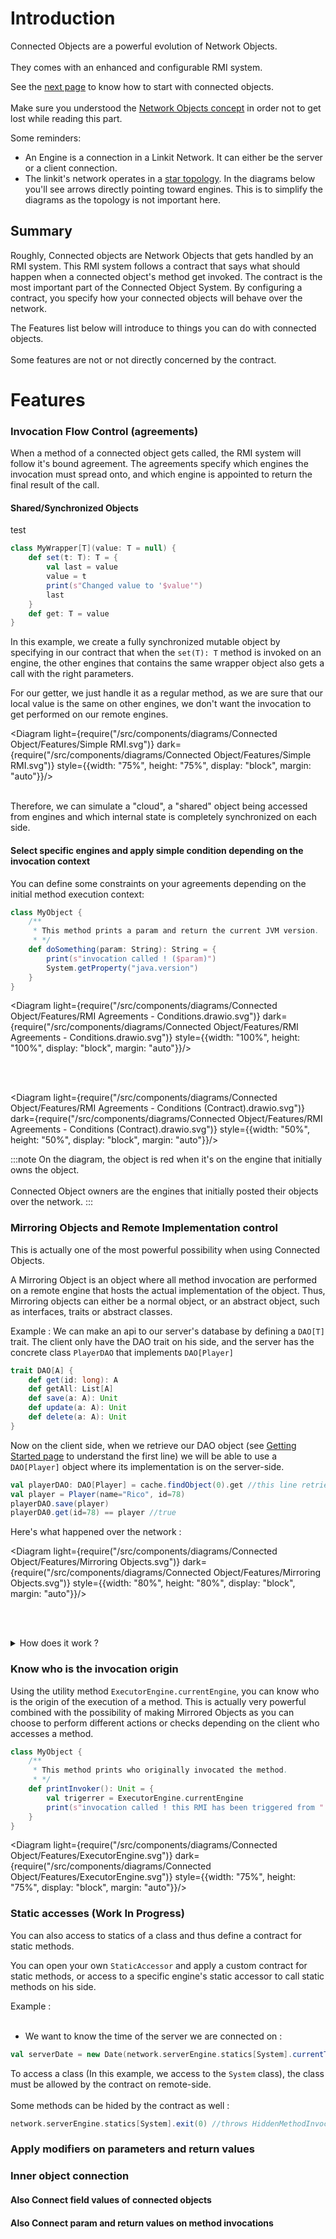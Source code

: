
# Introduction


Connected Objects are a powerful evolution of Network Objects.<br></br>
They comes with an enhanced and configurable RMI system.

See the <a href={pages.gnom.caches.connected_objects.getting_started}>next page</a> to know how to start with connected objects.<br></br>
Make sure you understood the <a href={pages.gnom.naming.index}>Network Objects concept</a> in order not to get lost while reading this part.

Some reminders:
- An Engine is a connection in a Linkit Network. It can either be the server or a client connection.
- The linkit's network operates in a <a href="https://learnlearn.uk/alevelcs/wp-content/uploads/sites/20/2020/02/star-topology.png">star topology</a>.
In the diagrams below you'll see arrows directly pointing toward engines.
This is to simplify the diagrams as the topology is not important here.

## Summary

Roughly, Connected objects are Network Objects that gets handled by an <orange>RMI system</orange>.
This RMI system follows a <orange>contract</orange> that says what should happen when a connected object's method get invoked.
The <orange>contract</orange> is the <orange>most important</orange> part of the <orange>Connected Object System</orange>.
By configuring a contract, you specify how your connected objects will <orange>behave</orange> over the <orange>network</orange>.

The Features list below will introduce to things you can do with connected objects.<br></br>
Some features are not or not directly concerned by the contract.

# Features

### Invocation Flow Control (agreements)
When a method of a connected object gets called, the RMI system will follow it's bound <orange>agreement</orange>.
The agreements specify which engines the invocation must spread onto,
and which engine is <orange>appointed</orange> to return the final result of the call.

#### Shared/Synchronized Objects
test
```scala
class MyWrapper[T](value: T = null) {
    def set(t: T): T = {
        val last = value
        value = t
        print(s"Changed value to '$value'")
        last
    }
    def get: T = value
}
```

In this example, we create a fully synchronized mutable object by specifying in our contract that when the `set(T): T` method
is invoked on an engine, the other engines that contains the same wrapper object also gets a call with the right parameters.

For our getter, we just handle it as a regular method, as we are sure that our local value is the same on other engines,
we don't want the invocation to get performed on our remote engines.


<Diagram light={require("/src/components/diagrams/Connected Object/Features/Simple RMI.svg")}
         dark={require("/src/components/diagrams/Connected Object/Features/Simple RMI.svg")}
         style={{width: "75%", height: "75%", display: "block", margin: "auto"}}/>
<br></br>

Therefore, we can simulate a "cloud", a "shared" object being accessed
from engines and which internal state is completely synchronized on each side.

#### Select specific engines and apply simple condition depending on the invocation context

You can define some constraints on your agreements depending on the initial method execution context:

```scala
class MyObject {
    /**
     * This method prints a param and return the current JVM version.
     * */
    def doSomething(param: String): String = {
        print(s"invocation called ! ($param)")
        System.getProperty("java.version")
    }
}
```
<Diagram light={require("/src/components/diagrams/Connected Object/Features/RMI Agreements - Conditions.drawio.svg")}
         dark={require("/src/components/diagrams/Connected Object/Features/RMI Agreements - Conditions.drawio.svg")}
         style={{width: "100%", height: "100%", display: "block", margin: "auto"}}/>

<br></br>

<Diagram
    light={require("/src/components/diagrams/Connected Object/Features/RMI Agreements - Conditions (Contract).drawio.svg")}
    dark={require("/src/components/diagrams/Connected Object/Features/RMI Agreements - Conditions (Contract).drawio.svg")}
    style={{width: "50%", height: "50%", display: "block", margin: "auto"}}/>

:::note
On the diagram, the object is red when it's on the engine that initially owns the object.<br></br>
Connected Object owners are the engines that initially posted their objects over the network.
:::

### Mirroring Objects and Remote Implementation control

This is actually one of the most powerful possibility when using Connected Objects.

A Mirroring Object is an object where all method invocation are performed on a remote engine that hosts the actual implementation of the object.
Thus, Mirroring objects can either be a normal object, or an abstract object, such as interfaces, traits or abstract classes.

Example :
We can make an api to our server's database by defining a `DAO[T]` trait.
The client only have the DAO trait on his side, and the server has the concrete class `PlayerDAO` that implements `DAO[Player]`

```scala
trait DAO[A] {
    def get(id: long): A
    def getAll: List[A]
    def save(a: A): Unit
    def update(a: A): Unit
    def delete(a: A): Unit
}
```

Now <orange>on the client side</orange>, when we retrieve our DAO object (see <a href="Getting Started">Getting Started page</a> to understand the first line)
we will be able to use a `DAO[Player]` object where its implementation is on the server-side.

```scala showLineNumbers
val playerDAO: DAO[Player] = cache.findObject(0).get //this line retrieves the playerDAO object from server's cache
val player = Player(name="Rico", id=78)
playerDAO.save(player)
playerDA0.get(id=78) == player //true
```

Here's what happened over the network :

<Diagram
    light={require("/src/components/diagrams/Connected Object/Features/Mirroring Objects.svg")}
    dark={require("/src/components/diagrams/Connected Object/Features/Mirroring Objects.svg")}
    style={{width: "80%", height: "80%", display: "block", margin: "auto"}}/>

<br></br>
<details>
    <summary>How does it work ?</summary>
    <p>
        The Linkit Framework <orange>generates</orange> an implementation class for any <orange>Connected Object</orange>.<br></br>
        This allows the RMI System to handle the object's methods invocation by <orange>overriding</orange> all methods of the object's class.<br></br>
        When a method is <orange>invoked</orange> on a connected object, its generated implementation will follow the <orange>associated</orange> contract.<br></br>
    </p>
    <p>
        For <orange>Mirroring Objects</orange>, it's the same principle;<br></br>
        When the DAO object got retrieved at first line, the Linkit Framework followed the contract on server-side that said
        "Use stub class 'DAO[T]' when other engines access this object when it's a <orange>mirrored object</orange>" and so generated
        a concrete implementation for `DAO[T]` on client-side.
    </p>
</details>



### Know who is the invocation origin

Using the utility method `ExecutorEngine.currentEngine`, you can know who is the origin of the execution of a method.
This is actually very powerful combined with the possibility of making <orange>Mirrored Objects</orange> as
you can choose to perform different actions or checks depending on the client who accesses a method.

```scala
class MyObject {
    /**
     * This method prints who originally invocated the method.
     * */
    def printInvoker(): Unit = {
        val trigerrer = ExecutorEngine.currentEngine
        print(s"invocation called ! this RMI has been triggered from " + trigerrer.identifier)
    }
}
```

<Diagram light={require("/src/components/diagrams/Connected Object/Features/ExecutorEngine.svg")}
         dark={require("/src/components/diagrams/Connected Object/Features/ExecutorEngine.svg")}
         style={{width: "75%", height: "75%", display: "block", margin: "auto"}}/>

### Static accesses (Work In Progress)

You can also access to statics of a class and thus define a contract for static methods.

You can open your own `StaticAccessor` and apply a custom contract for static methods,
or access to a specific engine's static accessor to call static methods on his side.

Example :<br></br>
- We want to know the time of the server we are connected on :

```scala
val serverDate = new Date(network.serverEngine.statics[System].currentTimeMillis())
```

To access a class (In this example, we access to the `System` class), the class must be allowed by the contract on remote-side.<br></br>
Some methods can be hided by the contract as well :

```scala
network.serverEngine.statics[System].exit(0) //throws HiddenMethodInvocationException.
```

### Apply modifiers on parameters and return values

### Inner object connection

#### Also Connect field values of connected objects

#### Also Connect param and return values on method invocations
